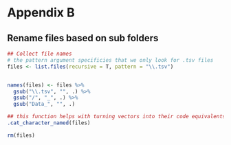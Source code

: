 # Appendix B




## Rename files based on sub folders


```r
## Collect file names 
# the pattern argument specificies that we only look for .tsv files
files <- list.files(recursive = T, pattern = "\\.tsv")


names(files) <- files %>% 
  gsub("\\.tsv", "", .) %>% 
  gsub("/", "_", .) %>% 
  gsub("Data_", "", .)

## this function helps with turning vectors into their code equivalents 
.cat_character_named(files)

rm(files)
```


